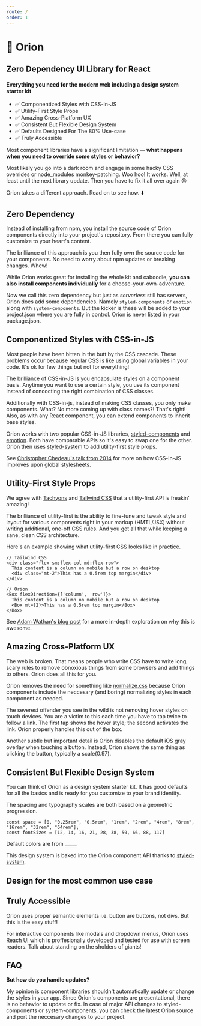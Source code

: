```yaml
---
route: /
order: 1
---
```


# :milky_way: Orion
## Zero Dependency UI Library for React
#### Everything you need for the modern web including a design system starter kit

- :white_check_mark: Componentized Styles with CSS-in-JS
- :white_check_mark: Utility-First Style Props
- :white_check_mark: Amazing Cross-Platform UX
- :white_check_mark: Consistent But Flexible Design System
- :white_check_mark: Defaults Designed For The 80% Use-case
- :white_check_mark: Truly Accessible

Most component libraries have a significant limitation — **what happens when you need to override some styles or behavior?**

Most likely you go into a dark room and engage in some hacky CSS overrides or node_modules monkey-patching. Woo hoo! It works. Well, at least until the next library update. Then you have to fix it all over again :disappointed:

Orion takes a different approach. Read on to see how. :arrow_down:


## Zero Dependency

Instead of installing from npm, you install the source code of Orion components directly into your project's repository. From there you can fully customize to your heart's content.

The brilliance of this approach is you then fully own the source code for your components. No need to worry about npm updates or breaking changes. Whew!

While Orion works great for installing the whole kit and caboodle, **you can also install components individually** for a choose-your-own-adventure.

Now we call this zero dependency but just as *serverless* still has servers, Orion does add some dependencies. Namely `styled-components` or `emotion` along with `system-components`. But the kicker is these will be added to your project.json where you are fully in control. Orion is never listed in your package.json.

## Componentized Styles with CSS-in-JS

Most people have been bitten in the butt by the CSS cascade. These problems occur because regular CSS is like using global variables in your code. It's ok for few things but not for everything!

The brilliance of CSS-in-JS is you encapsulate styles on a component basis. Anytime you want to use a certain style, you use its component instead of concocting the right combination of CSS classes.

Additionally with CSS-in-js, instead of making CSS classes, you only make components. What? No more coming up with class names?! That's right! Also, as with any React component, you can extend components to inherit base styles.

Orion works with two popular CSS-in-JS libraries, [styled-components](https://styled-components.com) and [emotion](https://emotion.sh/). Both have comparable APIs so it's easy to swap one for the other. Orion then uses [styled-system](http://jxnblk.com/styled-system/) to add utility-first style props.

See [Christopher Chedeau's talk from 2014](https://vimeo.com/116209150) for more on how CSS-in-JS improves upon global stylesheets.

## Utility-First Style Props

We agree with [Tachyons](https://tachyons.io) and [Tailwind CSS](https://tailwindcss.com) that a utility-first API is freakin' amazing!

The brilliance of utility-first is the ability to fine-tune and tweak style and layout for various components right in your markup (HMTL/JSX) without writing additional, one-off CSS rules. And you get all that while keeping a sane, clean CSS architecture.

Here's an example showing what utility-first CSS looks like in practice.

```
// Tailwind CSS
<div class="flex sm:flex-col md:flex-row">
  This content is a column on mobile but a row on desktop
  <div class="mt-2">This has a 0.5rem top margin</div>
</div>

// Orion
<Box flexDirection={['column', 'row']}>
  This content is a column on mobile but a row on desktop
  <Box mt={2}>This has a 0.5rem top margin</Box>
</Box>
```

See [Adam Wathan's blog post](https://adamwathan.me/css-utility-classes-and-separation-of-concerns/) for a more in-depth exploration on why this is awesome.

## Amazing Cross-Platform UX

The web is broken. That means people who write CSS have to write long, scary rules to remove obnoxious things from some browsers and add things to others. Orion does all this for you.

Orion removes the need for something like [normalize.css](https://github.com/necolas/normalize.css) because Orion components include the neccesary (and boring) normalizing styles in each component as needed.

The severest offender you see in the wild is not removing hover styles on touch devices. You are a victim to this each time you have to tap twice to follow a link. The first tap shows the hover style; the second activates the link. Orion properly handles this out of the box.

Another subtle but important detail is Orion disables the default iOS gray overlay when touching a button. Instead, Orion shows the same thing as clicking the button, typically a scale(0.97).

## Consistent But Flexible Design System

You can think of Orion as a design system starter kit. It has good defaults for all the basics and is ready for you customize to your brand identity.

The spacing and typography scales are both based on a geometric progression.

```
const space = [0, "0.25rem", "0.5rem", "1rem", "2rem", "4rem", "8rem", "16rem", "32rem", "64rem"];
const fontSizes = [12, 14, 16, 21, 28, 38, 50, 66, 88, 117]
```

Default colors are from _____

This design system is baked into the Orion component API thanks to [styled-system](http://jxnblk.com/styled-system/).

## Design for the most common use case


## Truly Accessible

Orion uses proper semantic elements i.e. button are buttons, not divs. But this is the easy stuff!

For interactive components like modals and dropdown menus, Orion uses [Reach UI](https://ui.reach.tech/) which is proffesionally developed and tested for use with screen readers. Talk about standing on the sholders of giants!



## FAQ

**But how do you handle updates?**

My opinion is component libraries shouldn't automatically update or change the styles in your app. Since Orion's components are presentational, there is no behavior to update or fix. In case of major API changes to styled-components or system-components, you can check the latest Orion source and port the neccesary changes to your project.
